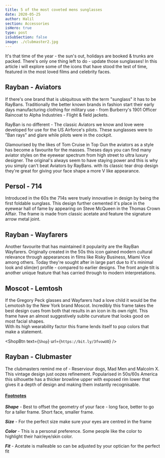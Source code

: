 ```yaml
---
title: 5 of the most coveted mens sunglasses
date: 2020-05-25
author: Halil
section: Accessories
isHero: true
type: post
isSubSection: false
image: ./clubmaster2.jpg
---
```




It's that time of the year - the sun's out, holidays are booked & trunks are packed. There's only
one thing left to do - update those sunglasses! In this article i will explore some of the icons 
that have stood the test of time, featured in the most loved films and celebrity faces.

## Rayban - Aviators

<Aviator />
<ShopBtn text={`Shop`} url={`http://tidd.ly/6e9a6afa`} />

If there's one brand that is ubiquitous with the term "sunglass" it has to be RayBans. Traditionally the better
known brands in fashion start their early days manufacturing clothing for military use -
from Burberry's 1901 Officer Raincoat to Alpha Industries - Flight & field jackets. 

RayBan is no different - The classic Aviators we know and love were developed for use for the US Airforce's
pilots. These sunglasses were to "Ban rays" and glare while pilots were in the cockpit.

Glamourised by the likes of Tom Cruise in Top Gun the aviators as a style has become a favourite for the masses. 
Theses days you can find many aviator styles on the eyewear spectrum from high street to ultra luxury designer. 
The original's always seem to have staying power and this is why you simply can't beat Aviators by RayBans.
with its classic tear drop design they're great for giving your face shape a more V like appearance.


## Persol - 714

<Persol />
<ShopBtn text={`Shop`} url={`http://tidd.ly/d2aafa8d`} />

Introduced in the 60s the 714s were truely innovative in design by being the first foldable sunglass.
This design further cemented it's place in the eyewear hall of fame by appearing on Steve McQueen in the 
Thomas Crown Affair. The frame is made from classic acetate and feature the signature arrow metal joint.    

## Rayban - Wayfarers

<Wayfarer />
<ShopBtn text={`Shop`} url={`http://tidd.ly/591c60d4`} />

Another favourite that has maintained it popularity are the RayBan Wayfarers. 
Originally created in the 50s this icon gained modern cultural relevance through appearances in films like 
Risky Business, Miami Vice among others.
Today they're sought after in large part due to it's minimal look and slim(er) profile - compared to
earlier designs. The front angle tilt is another unique feature that has carried through to modern interpretations.

## Moscot - Lemtosh

<Moscot />

If the Gregory Peck glasses and Wayfarers had a love child it would be the Lemotosh by the New York brand Moscot. 
Incredibly this frame takes the best design cues from both that results in an icon in its own right. 
This frame have an almost suggestively sublte curvature that looks good on most facial shapes.   
With its high wearability factor this frame lends itself to pop colors that make a statement.

<ShopBtn text={`Shop`} url={`https://bit.ly/3fvowUO`} />

## Rayban - Clubmaster

<Clubmaster />
<ShopBtn text={`Shop`} url={`http://tidd.ly/3da32758`} />

The clubmasters remind me of - Reserviour dogs, Mad Men and Malcolm X.
This vintage design just oozes refinement. Popularised in 50s/60s America this silhouette has a thicker browline upper
with exposed rim lower that gives it a depth of design and making them instantly recognisable.

#### <u>Footnotes</u>

***Shape*** - Best to offset the geometry of your face  - long face, better to go for a taller frame. Short face, smaller frame.  

***Size*** - For the perfect size make sure your eyes are centred in the frame  

***Color*** - This is a personal preference. Some people like the color to highlight their hair/eye/skin color.  

***Fit*** - Acetate is malleable so can be adjusted by your optician for the perfect fit  